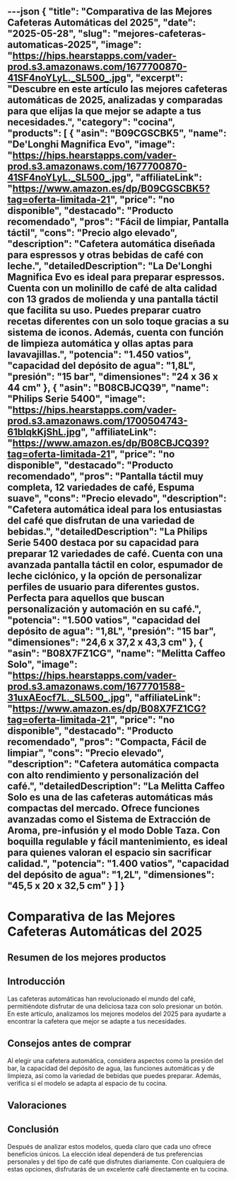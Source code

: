 ---json
{
  "title": "Comparativa de las Mejores Cafeteras Automáticas del 2025",
  "date": "2025-05-28",
  "slug": "mejores-cafeteras-automaticas-2025",
  "image": "https://hips.hearstapps.com/vader-prod.s3.amazonaws.com/1677700870-41SF4noYLyL._SL500_.jpg",
  "excerpt": "Descubre en este artículo las mejores cafeteras automáticas de 2025, analizadas y comparadas para que elijas la que mejor se adapte a tus necesidades.",
  "category": "cocina",
  "products": [
    {
      "asin": "B09CGSCBK5",
      "name": "De'Longhi Magnifica Evo",
      "image": "https://hips.hearstapps.com/vader-prod.s3.amazonaws.com/1677700870-41SF4noYLyL._SL500_.jpg",
      "affiliateLink": "https://www.amazon.es/dp/B09CGSCBK5?tag=oferta-limitada-21",
      "price": "no disponible",
      "destacado": "Producto recomendado",
      "pros": "Fácil de limpiar, Pantalla táctil",
      "cons": "Precio algo elevado",
      "description": "Cafetera automática diseñada para espressos y otras bebidas de café con leche.",
      "detailedDescription": "La De'Longhi Magnifica Evo es ideal para preparar espressos. Cuenta con un molinillo de café de alta calidad con 13 grados de molienda y una pantalla táctil que facilita su uso. Puedes preparar cuatro recetas diferentes con un solo toque gracias a su sistema de iconos. Además, cuenta con función de limpieza automática y ollas aptas para lavavajillas.",
      "potencia": "1.450 vatios",
      "capacidad del depósito de agua": "1,8L",
      "presión": "15 bar",
      "dimensiones": "24 x 36 x 44 cm"
    },
    {
      "asin": "B08CBJCQ39",
      "name": "Philips Serie 5400",
      "image": "https://hips.hearstapps.com/vader-prod.s3.amazonaws.com/1700504743-61bIqkKjShL.jpg",
      "affiliateLink": "https://www.amazon.es/dp/B08CBJCQ39?tag=oferta-limitada-21",
      "price": "no disponible",
      "destacado": "Producto recomendado",
      "pros": "Pantalla táctil muy completa, 12 variedades de café, Espuma suave",
      "cons": "Precio elevado",
      "description": "Cafetera automática ideal para los entusiastas del café que disfrutan de una variedad de bebidas.",
      "detailedDescription": "La Philips Serie 5400 destaca por su capacidad para preparar 12 variedades de café. Cuenta con una avanzada pantalla táctil en color, espumador de leche ciclónico, y la opción de personalizar perfiles de usuario para diferentes gustos. Perfecta para aquellos que buscan personalización y automación en su café.",
      "potencia": "1.500 vatios",
      "capacidad del depósito de agua": "1,8L",
      "presión": "15 bar",
      "dimensiones": "24,6 x 37,2 x 43,3 cm"
    },
    {
      "asin": "B08X7FZ1CG",
      "name": "Melitta Caffeo Solo",
      "image": "https://hips.hearstapps.com/vader-prod.s3.amazonaws.com/1677701588-31uxAEocf7L._SL500_.jpg",
      "affiliateLink": "https://www.amazon.es/dp/B08X7FZ1CG?tag=oferta-limitada-21",
      "price": "no disponible",
      "destacado": "Producto recomendado",
      "pros": "Compacta, Fácil de limpiar",
      "cons": "Precio elevado",
      "description": "Cafetera automática compacta con alto rendimiento y personalización del café.",
      "detailedDescription": "La Melitta Caffeo Solo es una de las cafeteras automáticas más compactas del mercado. Ofrece funciones avanzadas como el Sistema de Extracción de Aroma, pre-infusión y el modo Doble Taza. Con boquilla regulable y fácil mantenimiento, es ideal para quienes valoran el espacio sin sacrificar calidad.",
      "potencia": "1.400 vatios",
      "capacidad del depósito de agua": "1,2L",
      "dimensiones": "45,5 x 20 x 32,5 cm"
    }
  ]
}
---


# Comparativa de las Mejores Cafeteras Automáticas del 2025

## Resumen de los mejores productos

<ProductRankingTable products={products} />

## Introducción

Las cafeteras automáticas han revolucionado el mundo del café, permitiéndote disfrutar de una deliciosa taza con solo presionar un botón. En este artículo, analizamos los mejores modelos del 2025 para ayudarte a encontrar la cafetera que mejor se adapte a tus necesidades.

## Consejos antes de comprar

Al elegir una cafetera automática, considera aspectos como la presión del bar, la capacidad del depósito de agua, las funciones automáticas y de limpieza, así como la variedad de bebidas que puedes preparar. Además, verifica si el modelo se adapta al espacio de tu cocina.

## Valoraciones

<ProductDetailCard product={products[0]} />

<ProductDetailCard product={products[1]} />

<ProductDetailCard product={products[2]} />

## Conclusión

Después de analizar estos modelos, queda claro que cada uno ofrece beneficios únicos. La elección ideal dependerá de tus preferencias personales y del tipo de café que disfrutes diariamente. Con cualquiera de estas opciones, disfrutarás de un excelente café directamente en tu cocina.
